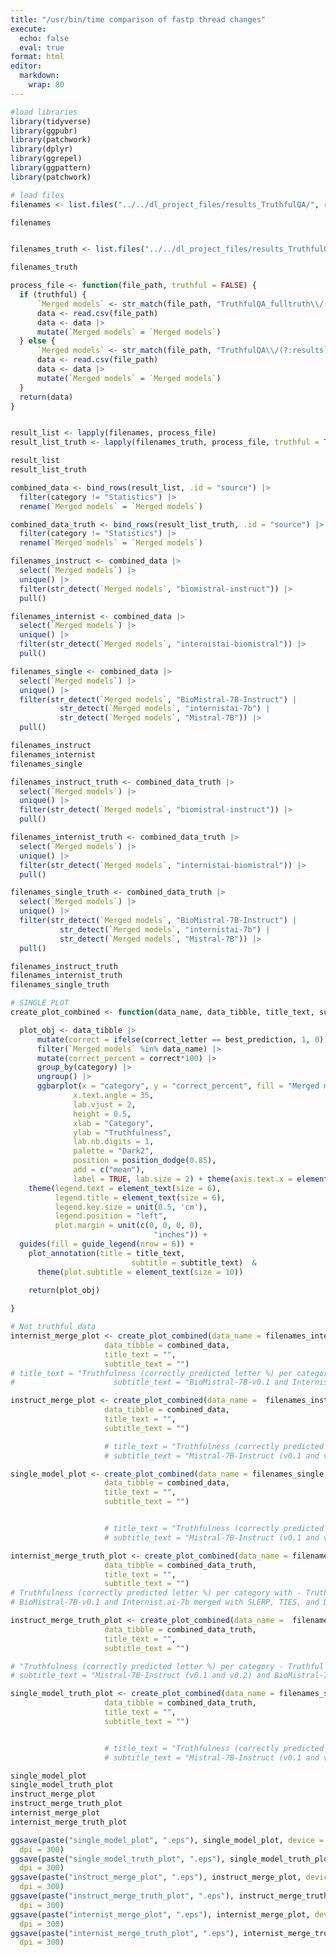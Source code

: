 ---
title: "/usr/bin/time comparison of fastp thread changes"
execute:
  echo: false
  eval: true
format: html
editor:
  markdown:
    wrap: 80
---
```{r}
#load libraries
library(tidyverse)
library(ggpubr)
library(patchwork)
library(dplyr)
library(ggrepel)
library(ggpattern)
library(patchwork)
```

```{r}
# load files
filenames <- list.files("../../dl_project_files/results_TruthfulQA/", recursive = TRUE, full.names = TRUE, pattern = '.csv$')

filenames


filenames_truth <- list.files("../../dl_project_files/results_TruthfulQA_fulltruth/", recursive = TRUE, full.names = TRUE, pattern = '.csv$')

filenames_truth
```



```{r}
process_file <- function(file_path, truthful = FALSE) {
  if (truthful) {
      `Merged models` <- str_match(file_path, "TruthfulQA_fulltruth\\/(?:results)_([^_]+)_ZeroShot_TruthfulQA_EN.csv")[2]
      data <- read.csv(file_path)
      data <- data |>
      mutate(`Merged models` = `Merged models`)
  } else {
      `Merged models` <- str_match(file_path, "TruthfulQA\\/(?:results)_([^_]+)_ZeroShot_TruthfulQA_EN.csv")[2]
      data <- read.csv(file_path)
      data <- data |>
      mutate(`Merged models` = `Merged models`)
  }
  return(data)
}


result_list <- lapply(filenames, process_file)
result_list_truth <- lapply(filenames_truth, process_file, truthful = TRUE)

result_list
result_list_truth
```


```{r}
combined_data <- bind_rows(result_list, .id = "source") |>
  filter(category != "Statistics") |>
  rename(`Merged models` = `Merged models`)

combined_data_truth <- bind_rows(result_list_truth, .id = "source") |>
  filter(category != "Statistics") |>
  rename(`Merged models` = `Merged models`)
```

```{r}
filenames_instruct <- combined_data |>
  select(`Merged models`) |>
  unique() |>
  filter(str_detect(`Merged models`, "biomistral-instruct")) |>
  pull()

filenames_internist <- combined_data |>
  select(`Merged models`) |>
  unique() |>
  filter(str_detect(`Merged models`, "internistai-biomistral")) |>
  pull()

filenames_single <- combined_data |>
  select(`Merged models`) |>
  unique() |>
  filter(str_detect(`Merged models`, "BioMistral-7B-Instruct") |
           str_detect(`Merged models`, "internistai-7b") |
           str_detect(`Merged models`, "Mistral-7B")) |>
  pull()

filenames_instruct
filenames_internist
filenames_single
```


```{r}
filenames_instruct_truth <- combined_data_truth |>
  select(`Merged models`) |>
  unique() |>
  filter(str_detect(`Merged models`, "biomistral-instruct")) |>
  pull()

filenames_internist_truth <- combined_data_truth |>
  select(`Merged models`) |>
  unique() |>
  filter(str_detect(`Merged models`, "internistai-biomistral")) |>
  pull()

filenames_single_truth <- combined_data_truth |>
  select(`Merged models`) |>
  unique() |>
  filter(str_detect(`Merged models`, "BioMistral-7B-Instruct") |
           str_detect(`Merged models`, "internistai-7b") |
           str_detect(`Merged models`, "Mistral-7B")) |>
  pull()

filenames_instruct_truth
filenames_internist_truth
filenames_single_truth
```




```{r}
# SINGLE PLOT
create_plot_combined <- function(data_name, data_tibble, title_text, subtitle_text) {

  plot_obj <- data_tibble |>
      mutate(correct = ifelse(correct_letter == best_prediction, 1, 0)) |>
      filter(`Merged models` %in% data_name) |>
      mutate(correct_percent = correct*100) |>
      group_by(category) |>
      ungroup() |>
      ggbarplot(x = "category", y = "correct_percent", fill = "Merged models", alpha = 0.2,
              x.text.angle = 35,
              lab.vjust = 2,
              height = 0.5,
              xlab = "Category",
              ylab = "Truthfulness",
              lab.nb.digits = 1,
              palette = "Dark2",
              position = position_dodge(0.85),
              add = c("mean"),
              label = TRUE, lab.size = 2) + theme(axis.text.x = element_text(size = 8)) + 
    theme(legend.text = element_text(size = 6), 
          legend.title = element_text(size = 6), 
          legend.key.size = unit(0.5, 'cm'),
          legend.position = "left",
          plot.margin = unit(c(0, 0, 0, 0), 
                                "inches")) +
  guides(fill = guide_legend(nrow = 6)) +
    plot_annotation(title = title_text,
                           subtitle = subtitle_text)  &
      theme(plot.subtitle = element_text(size = 10)) 
  
    return(plot_obj)

}

```

```{r}
# Not truthful data
internist_merge_plot <- create_plot_combined(data_name = filenames_internist,
                     data_tibble = combined_data,
                     title_text = "",
                     subtitle_text = "")
# title_text = "Truthfulness (correctly predicted letter %) per category - QA prompts",
#                      subtitle_text = "BioMistral-7B-v0.1 and Internist.ai-7b merged with SLERP, TIES, and DARE-TIES")

instruct_merge_plot <- create_plot_combined(data_name =  filenames_instruct,
                     data_tibble = combined_data,
                     title_text = "",
                     subtitle_text = "")

                     # title_text = "Truthfulness (correctly predicted letter %) per category - QA prompts",
                     # subtitle_text = "Mistral-7B-Instruct (v0.1 and v0.2) and BioMistral-7B-v0.1 merged with SLERP, TIES, and DARE-TIES")

single_model_plot <- create_plot_combined(data_name = filenames_single,
                     data_tibble = combined_data,
                     title_text = "",
                     subtitle_text = "")


                     # title_text = "Truthfulness (correctly predicted letter %) per category - QA prompts",
                     # subtitle_text = "Mistral-7B-Instruct (v0.1 and v0.2), BioMistral-7B-v0.1, internistai-7b-v0.2 (no merging)")
```




```{r}
internist_merge_truth_plot <- create_plot_combined(data_name = filenames_internist_truth,
                     data_tibble = combined_data_truth,
                     title_text = "",
                     subtitle_text = "")
# Truthfulness (correctly predicted letter %) per category with - Truthful Prompts
# BioMistral-7B-v0.1 and Internist.ai-7b merged with SLERP, TIES, and DARE-TIES

instruct_merge_truth_plot <- create_plot_combined(data_name =  filenames_instruct_truth,
                     data_tibble = combined_data_truth,
                     title_text = "",
                     subtitle_text = "")

# "Truthfulness (correctly predicted letter %) per category - Truthful Prompts",
# subtitle_text = "Mistral-7B-Instruct (v0.1 and v0.2) and BioMistral-7B-v0.1 merged with SLERP, TIES, and DARE-TIES"

single_model_truth_plot <- create_plot_combined(data_name = filenames_single_truth,
                     data_tibble = combined_data_truth,
                     title_text = "",
                     subtitle_text = "")


                     # title_text = "Truthfulness (correctly predicted letter %) per category - Truthful Prompts",
                     # subtitle_text = "Mistral-7B-Instruct (v0.1 and v0.2), BioMistral-7B-v0.1, internistai-7b-v0.2 (no merging)"
```
```{r}

single_model_plot
single_model_truth_plot
instruct_merge_plot
instruct_merge_truth_plot
internist_merge_plot
internist_merge_truth_plot


```

```{r}
ggsave(paste("single_model_plot", ".eps"), single_model_plot, device = cairo_ps, units = c("px"),
  dpi = 300)
ggsave(paste("single_model_truth_plot", ".eps"), single_model_truth_plot, device = cairo_ps, units = c("px"),
  dpi = 300)
ggsave(paste("instruct_merge_plot", ".eps"), instruct_merge_plot, device = cairo_ps, units = c("px"),
  dpi = 300)
ggsave(paste("instruct_merge_truth_plot", ".eps"), instruct_merge_truth_plot, device = cairo_ps, units = c("px"),
  dpi = 300)
ggsave(paste("internist_merge_plot", ".eps"), internist_merge_plot, device = cairo_ps, units = c("px"),
  dpi = 300)
ggsave(paste("internist_merge_truth_plot", ".eps"), internist_merge_truth_plot, device = cairo_ps, units = c("px"),
  dpi = 300)


```
